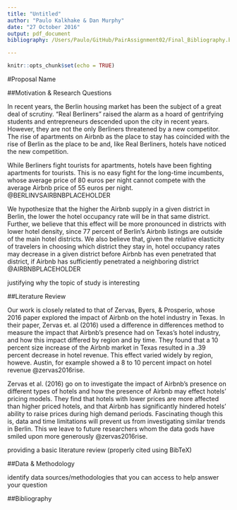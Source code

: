 ```yaml
---
title: "Untitled"
author: "Paulo Kalkhake & Dan Murphy"
date: "27 October 2016"
output: pdf_document
bibliography: /Users/Paulo/GitHub/PairAssignment02/Final_Bibliography.bib

---
```


```r
knitr::opts_chunk$set(echo = TRUE)
```

#Proposal Name

##Motivation & Research Questions

In recent years, the Berlin housing market has been the subject of a great deal of scrutiny. "Real Berliners" raised the alarm as a hoard of gentrifying students and entrepreneurs descended upon the city in recent years. However, they are not the only Berliners threatened by a new competitor. The rise of apartments on Airbnb as the place to stay has coincided with the rise of Berlin as the place to be and, like Real Berliners, hotels have noticed the new competition. 

While Berliners fight tourists for apartments, hotels have been fighting apartments for tourists. This is no easy fight for the long-time incumbents, whose average price of 80 euros per night cannot compete with the average Airbnb price of 55 euros per night. @BERLINVSAIRBNBPLACEHOLDER

We hypothesize that the higher the Airbnb supply in a given district in Berlin, the lower the hotel occupancy rate will be in that same district. Further, we believe that this effect will be more pronounced in districts with lower hotel density, since 77 percent of Berlin's Airbnb listings are outside of the main hotel districts. We also believe that, given the relative elasticity of travelers in choosing which district they stay in, hotel occupancy rates may decrease in a given district before Airbnb has even penetrated that district, if Airbnb has sufficiently penetrated a neighboring district @AIRBNBPLACEHOLDER

justifying why the topic of study is interesting

##Literature Review

Our work is closely related to that of Zervas, Byers, & Prosperio, whose 2016 paper explored the impact of Airbnb on the hotel industry in Texas. In their paper, Zervas et. al (2016) used a difference in differences method to measure the impact that Airbnb's presence had on Texas's hotel industry, and how this impact differed by region and by time. They found that a 10 percent size increase of the Airbnb market in Texas resulted in a .39 percent decrease in hotel revenue. This effect varied widely by region, howeve. Austin, for example showed a 8 to 10 percent impact on hotel revenue @zervas2016rise.

Zervas et al. (2016) go on to investigate the impact of Airbnb's presence on different types of hotels and how the presence of Airbnb may effect hotels' pricing models. They find that hotels with lower prices are more affected than higher priced hotels, and that Airbnb has significantly hindered hotels' ability to raise prices during high demand periods. Fascinating though this is, data and time limitations will prevent us from investigating similar trends in Berlin. This we leave to future researchers whom the data gods have smiled upon more generously @zervas2016rise.

providing a basic literature review (properly cited using BibTeX)

##Data & Methodology

identify data sources/methodologies that you can access to help answer your question

\newpage
##Bibliography